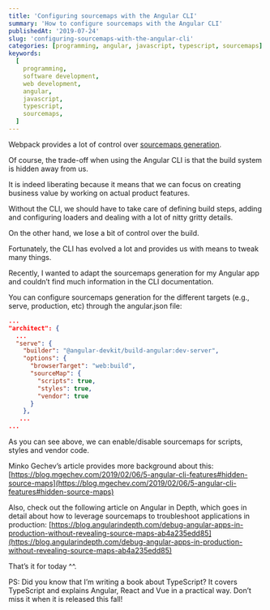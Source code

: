 ```yaml
---
title: 'Configuring sourcemaps with the Angular CLI'
summary: 'How to configure sourcemaps with the Angular CLI'
publishedAt: '2019-07-24'
slug: 'configuring-sourcemaps-with-the-angular-cli'
categories: [programming, angular, javascript, typescript, sourcemaps]
keywords:
  [
    programming,
    software development,
    web development,
    angular,
    javascript,
    typescript,
    sourcemaps,
  ]
---
```


Webpack provides a lot of control over [sourcemaps generation](https://webpack.js.org/configuration/devtool/).

Of course, the trade-off when using the Angular CLI is that the build system is hidden away from us.

It is indeed liberating because it means that we can focus on creating business value by working on actual product features.

Without the CLI, we should have to take care of defining build steps, adding and configuring loaders and dealing with a lot of nitty gritty details.

On the other hand, we lose a bit of control over the build.

Fortunately, the CLI has evolved a lot and provides us with means to tweak many things.

Recently, I wanted to adapt the sourcemaps generation for my Angular app and couldn’t find much information in the CLI documentation.

You can configure sourcemaps generation for the different targets (e.g., serve, production, etc) through the angular.json file:

```json
...
"architect": {
  ...
  "serve": {
    "builder": "@angular-devkit/build-angular:dev-server",
    "options": {
      "browserTarget": "web:build",
      "sourceMap": {
        "scripts": true,
        "styles": true,
        "vendor": true
      }
    },
   ...
...
```

As you can see above, we can enable/disable sourcemaps for scripts, styles and vendor code.

Minko Gechev’s article provides more background about this: [https://blog.mgechev.com/2019/02/06/5-angular-cli-features#hidden-source-maps](https://blog.mgechev.com/2019/02/06/5-angular-cli-features#hidden-source-maps)

Also, check out the following article on Angular in Depth, which goes in detail about how to leverage sourcemaps to troubleshoot applications in production: [https://blog.angularindepth.com/debug-angular-apps-in-production-without-revealing-source-maps-ab4a235edd85](https://blog.angularindepth.com/debug-angular-apps-in-production-without-revealing-source-maps-ab4a235edd85)

That’s it for today ^^.

PS: Did you know that I’m writing a book about TypeScript? It covers TypeScript and explains Angular, React and Vue in a practical way. Don’t miss it when it is released this fall!

<TwitterFollowButton username="dSebastien" size="large" />
